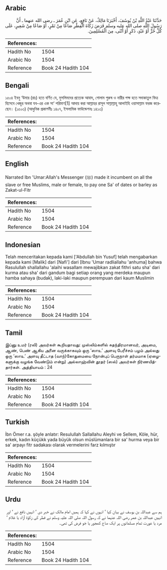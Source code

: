 ## Arabic


<div dir="rtl" lang="ar" style={{fontSize:'larger',backgroundColor:'#f8f9fa',padding:20}}>
حَدَّثَنَا عَبْدُ اللَّهِ بْنُ يُوسُفَ، أَخْبَرَنَا مَالِكٌ، عَنْ نَافِعٍ، عَنِ ابْنِ عُمَرَ ـ رضى الله عنهما ـ أَنَّ رَسُولَ اللَّهِ صلى الله عليه وسلم فَرَضَ زَكَاةَ الْفِطْرِ صَاعًا مِنْ تَمْرٍ، أَوْ صَاعًا مِنْ شَعِيرٍ، عَلَى كُلِّ حُرٍّ أَوْ عَبْدٍ، ذَكَرٍ أَوْ أُنْثَى، مِنَ الْمُسْلِمِينَ‏.‏
</div>
<div style={{backgroundColor:'#f8f9fa',padding:20, marginBottom: 10}}><table> <thead> <tr> <th>References:</th> <th></th> </tr> </thead> <tbody><tr><td>Hadith No</td><td>1504</td></tr><tr><td>Arabic No</td><td>1504</td></tr><tr><td>Reference</td><td>Book 24 Hadith 104</td></tr></tbody></table></div>

## Bengali


<div dir="ltr" lang="bn" style={{fontSize:'larger',backgroundColor:'#f8f9fa',padding:20}}>
১৫০৪ ইবনু ‘উমার (রাঃ) হতে বর্ণিত যে, মুসলিমদের প্রত্যেক আযাদ, গোলাম পুরুষ ও নারীর পক্ষ হতে সদাকাতুল ফিত্র হিসেবে খেজুর অথবা যব-এর এক সা‘ পরিমাণ[1] আদায় করা আল্লাহর রাসূল সাল্লাল্লাহু আলাইহি ওয়াসাল্লাম ফরজ করেছেন। (১৫০৩) (আধুনিক প্রকাশনীঃ ১৪০৭, ইসলামিক ফাউন্ডেশনঃ ১৪১৩)
</div>
<div style={{backgroundColor:'#f8f9fa',padding:20, marginBottom: 10}}><table> <thead> <tr> <th>References:</th> <th></th> </tr> </thead> <tbody><tr><td>Hadith No</td><td>1504</td></tr><tr><td>Arabic No</td><td>1504</td></tr><tr><td>Reference</td><td>Book 24 Hadith 104</td></tr></tbody></table></div>

## English


<div dir="ltr" lang="en" style={{fontSize:'larger',backgroundColor:'#f8f9fa',padding:20}}>
Narrated Ibn 'Umar:Allah's Messenger (ﷺ) made it incumbent on all the slave or free Muslims, male or female, to pay one Sa' of dates or barley as Zakat-ul-Fitr
</div>
<div style={{backgroundColor:'#f8f9fa',padding:20, marginBottom: 10}}><table> <thead> <tr> <th>References:</th> <th></th> </tr> </thead> <tbody><tr><td>Hadith No</td><td>1504</td></tr><tr><td>Arabic No</td><td>1504</td></tr><tr><td>Reference</td><td>Book 24 Hadith 104</td></tr></tbody></table></div>

## Indonesian


<div dir="ltr" lang="id" style={{fontSize:'larger',backgroundColor:'#f8f9fa',padding:20}}>
Telah menceritakan kepada kami ['Abdullah bin Yusuf] telah mengabarkan kepada kami [Malik] dari [Nafi'] dari [Ibnu 'Umar radliallahu 'anhuma] bahwa Rasulullah shallallahu 'alaihi wasallam mewajibkan zakat fithri satu sha' dari kurma atau sha' dari gandum bagi setiap orang yang merdeka maupun hamba sahaya (budak), laki-laki maupun perempuan dari kaum Muslimin
</div>
<div style={{backgroundColor:'#f8f9fa',padding:20, marginBottom: 10}}><table> <thead> <tr> <th>References:</th> <th></th> </tr> </thead> <tbody><tr><td>Hadith No</td><td>1504</td></tr><tr><td>Arabic No</td><td>1504</td></tr><tr><td>Reference</td><td>Book 24 Hadith 104</td></tr></tbody></table></div>

## Tamil


<div dir="ltr" lang="ta" style={{fontSize:'larger',backgroundColor:'#f8f9fa',padding:20}}>
இப்னு உமர் (ரலி) அவர்கள் கூறியதாவது: முஸ்லிம்களில் சுதந்திரமானவர், அடிமை, ஆண், பெண் ஆகிய அனை வருக்காகவும் ஒரு ‘ஸாஉ’ அளவு பேரீச்சம் பழம் அல்லது ஒரு ‘ஸாஉ’ அளவு தீட்டாத (வாற்)கோதுமையை நோன்புப் பெருநாள் தர்மமாக (ஏழைகளுக்கு வழங்க வேண்டும் என்று) அல்லாஹ்வின் தூதர் (ஸல்) அவர்கள் நிர்ணயித்தார்கள். அத்தியாயம் : 24
</div>
<div style={{backgroundColor:'#f8f9fa',padding:20, marginBottom: 10}}><table> <thead> <tr> <th>References:</th> <th></th> </tr> </thead> <tbody><tr><td>Hadith No</td><td>1504</td></tr><tr><td>Arabic No</td><td>1504</td></tr><tr><td>Reference</td><td>Book 24 Hadith 104</td></tr></tbody></table></div>

## Turkish


<div dir="ltr" lang="tr" style={{fontSize:'larger',backgroundColor:'#f8f9fa',padding:20}}>
İbn Ömer r.a. şöyle anlatır: Resulullah Sallallahu Aleyhi ve Sellem, Köle, hür, erkek, kadın küçükk yada büyük olsun müslümanlara bir sa' hurma veya bir sa' arpayı fitr sadakası olarak vermelerini farz kılmıştır
</div>
<div style={{backgroundColor:'#f8f9fa',padding:20, marginBottom: 10}}><table> <thead> <tr> <th>References:</th> <th></th> </tr> </thead> <tbody><tr><td>Hadith No</td><td>1504</td></tr><tr><td>Arabic No</td><td>1504</td></tr><tr><td>Reference</td><td>Book 24 Hadith 104</td></tr></tbody></table></div>

## Urdu


<div dir="rtl" lang="ur" style={{fontSize:'larger',backgroundColor:'#f8f9fa',padding:20}}>
ہم سے عبداللہ بن یوسف نے بیان کیا ‘ انہوں نے کہا کہ ہمیں امام مالک نے خبر دی ‘ انہیں نافع نے ‘ اور انہیں عبداللہ بن عمر رضی اللہ عنہما نے کہ رسول اللہ صلی اللہ علیہ وسلم نے فطر کی زکوٰۃ آزاد یا غلام ‘ مرد یا عورت تمام مسلمانوں پر ایک صاع کھجور یا جَو فرض کی تھی۔
</div>
<div style={{backgroundColor:'#f8f9fa',padding:20, marginBottom: 10}}><table> <thead> <tr> <th>References:</th> <th></th> </tr> </thead> <tbody><tr><td>Hadith No</td><td>1504</td></tr><tr><td>Arabic No</td><td>1504</td></tr><tr><td>Reference</td><td>Book 24 Hadith 104</td></tr></tbody></table></div>